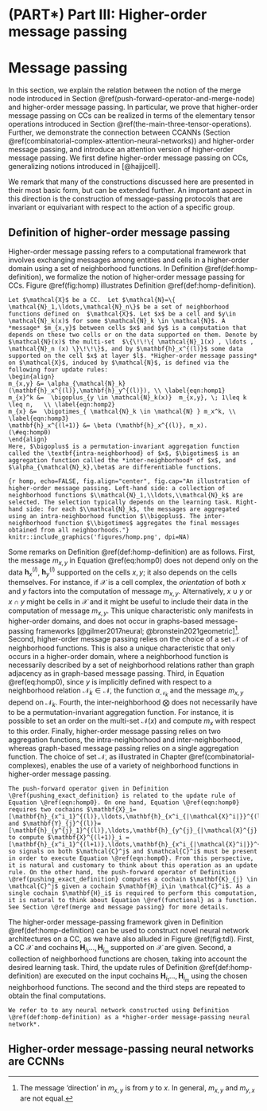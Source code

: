 # (PART\*) Part III: Higher-order message passing {-}

# Message passing

In this section, we explain the relation between the notion of the merge node introduced in Section \@ref(push-forward-operator-and-merge-node) and higher-order message passing. In particular, we prove that higher-order message passing on CCs can be realized in terms of the elementary tensor operations introduced in Section \@ref(the-main-three-tensor-operations). Further, we demonstrate the connection between CCANNs (Section \@ref(combinatorial-complex-attention-neural-networks)) and higher-order message passing, and introduce an attention version of higher-order message passing. We first define higher-order message passing on CCs, generalizing notions introduced in [@hajijcell].

We remark that many of the constructions discussed here are presented in their most basic form, but can be extended further. An important aspect in this direction is the construction of message-passing protocols that are invariant or equivariant with respect to the action of a specific group.

## Definition of higher-order message passing

Higher-order message passing refers to a computational framework that involves exchanging messages among entities and cells in a higher-order domain using a set of neighborhood functions. In Definition \@ref(def:homp-definition), we formalize the notion of higher-order message passing for CCs. Figure \@ref(fig:homp) illustrates Definition \@ref(def:homp-definition).

```definition
Let $\mathcal{X}$ be a CC.  Let $\mathcal{N}=\{ \mathcal{N}_1,\ldots,\mathcal{N}_n\}$ be a set of neighborhood functions defined on  $\mathcal{X}$. Let $x$ be a cell and $y\in \mathcal{N}_k(x)$ for some $\mathcal{N}_k \in \mathcal{N}$. A *message* $m_{x,y}$ between cells $x$ and $y$ is a computation that depends on these two cells or on the data supported on them. Denote by $\mathcal{N}(x)$ the multi-set  $\{\!\!\{ \mathcal{N}_1(x) , \ldots ,  \mathcal{N}_n (x) \}\!\!\}$, and by $\mathbf{h}_x^{(l)}$ some data supported on the cell $x$ at layer $l$. *Higher-order message passing* on $\mathcal{X}$, induced by $\mathcal{N}$, is defined via the following four update rules:
\begin{align}
m_{x,y} &= \alpha_{\mathcal{N}_k}(\mathbf{h}_x^{(l)},\mathbf{h}_y^{(l)}), \\ \label{eqn:homp1}
m_{x}^k &=  \bigoplus_{y \in \mathcal{N}_k(x)}  m_{x,y}, \; 1\leq k \leq n,   \\ \label{eqn:homp2}
m_{x} &=  \bigotimes_{ \mathcal{N}_k \in \mathcal{N} } m_x^k, \\ \label{eqn:homp3}
\mathbf{h}_x^{(l+1)} &= \beta (\mathbf{h}_x^{(l)}, m_x).
(\#eq:homp0)
\end{align}
Here, $\bigoplus$ is a permutation-invariant aggregation function called the \textbf{intra-neighborhood} of $x$, $\bigotimes$ is an aggregation function called the *inter-neighborhood* of $x$, and $\alpha_{\mathcal{N}_k},\beta$ are differentiable functions.
```

```{r homp, echo=FALSE, fig.align="center", fig.cap="An illustration of higher-order message passing. Left-hand side: a collection of neighborhood functions $\\mathcal{N}_1,\\ldots,\\mathcal{N}_k$ are selected. The selection typically depends on the learning task. Right-hand side: for each $\\mathcal{N}_k$, the messages are aggregated using an intra-neighborhood function $\\bigoplus$. The inter-neighborhood function $\\bigotimes$ aggregates the final messages obtained from all neighborhoods."}
knitr::include_graphics('figures/homp.png', dpi=NA)
```

Some remarks on Definition \@ref(def:homp-definition) are as follows. First, the message $m_{x,y}$ in Equation \@ref(eq:homp0) does not depend only on the data $\mathbf{h}_x^{(l)}$, $\mathbf{h}_y^{(l)}$ supported on the cells $x, y$; it also depends on the cells themselves. For instance, if $\mathcal{X}$ is a cell complex, the *orientation* of both $x$ and $y$ factors into the computation of message $m_{x,y}$. Alternatively, $x\cup y$ or $x\cap y$ might be cells in $\mathcal{X}$ and it might be useful to include their data in the computation of message $m_{x,y}$. This unique characteristic only manifests in higher-order domains, and does not occur in graphs-based message-passing frameworks [@gilmer2017neural; @bronstein2021geometric]^[The message 'direction' in $m_{x,y}$ is from $y$ to $x$. In general, $m_{x,y}$ and $m_{y,x}$ are not equal.]. Second, higher-order message passing relies on the choice of a set $\mathcal{N}$ of neighborhood functions. This is also a unique characteristic that only occurs in a higher-order domain, where a neighborhood function is necessarily described by a set of neighborhood relations rather than graph adjacency as in graph-based message passing. Third, in Equation \@ref(eq:homp0), since $y$ is implicitly defined with respect to a neighborhood relation $\mathcal{N}_k \in \mathcal{N},$ the function $\alpha_{\mathcal{N}_k}$ and the message $m_{x,y}$ depend on $\mathcal{N}_k$. Fourth, the inter-neighborhood $\bigotimes$ does not necessarily have to be a permutation-invariant aggregation function. For instance, it is possible to set an order on the multi-set $\mathcal{N}(x)$ and compute $m_x$ with respect to this order. Finally, higher-order message passing relies on two aggregation functions, the intra-neighborhood and inter-neighborhood, whereas graph-based message passing relies on a single aggregation function. The choice of set $\mathcal{N}$, as illustrated in Chapter \@ref(combinatorial-complexes), enables the use of a variety of neighborhood functions in higher-order message passing.

```remark
The push-forward operator given in Definition \@ref(pushing_exact_definition} is related to the update rule of Equation \@ref(eqn:homp0}. On one hand, Equation \@ref(eqn:homp0} requires two cochains $\mathbf{X}_i= [\mathbf{h}_{x^i_1}^{(l)},\ldots,\mathbf{h}_{x^i_{|\mathcal{X}^i|}}^{(l)}]$  and $\mathbf{Y}_{j}^{(l)}=[\mathbf{h}_{y^{j}_1}^{(l)},\ldots,\mathbf{h}_{y^{j}_{|\mathcal{X}^{j}|}}^{(l)}]$ to compute $\mathbf{X}^{(l+1)}_i = [\mathbf{h}_{x^i_1}^{(l+1)},\ldots,\mathbf{h}_{x^i_{|\mathcal{X}^i|}}^{(l+1)}]$, so signals on both $\mathcal{C}^j$ and $\mathcal{C}^i$ must be present in order to execute Equation \@ref(eqn:homp0}. From this perspective, it is natural and customary to think about this operation as an update rule. On the other hand, the push-forward operator of Definition \@ref(pushing_exact_definition} computes a cochain $\mathbf{K}_{j} \in \mathcal{C}^j$ given a cochain $\mathbf{H}_i\in \mathcal{C}^i$. As a single cochain $\mathbf{H}_i$ is required to perform this computation, it is natural to think about Equation \@ref(functional} as a function. See Section \@ref(merge and message passing} for more details.
```

The higher-order message-passing framework given in Definition \@ref(def:homp-definition) can be used to construct novel neural network architectures on a CC, as we have also alluded in Figure \@ref(fig:tdl). First, a CC $\mathcal{X}$ and cochains $\mathbf{H}_{i_1}\ldots, \mathbf{H}_{i_m}$ supported on $\mathcal{X}$ are given. Second, a collection of neighborhood functions are chosen, taking into account the desired learning task. Third, the update rules of Definition \@ref(def:homp-definition) are executed on the input cochains $\mathbf{H}_{i_1}\ldots, \mathbf{H}_{i_m}$ using the chosen neighborhood functions. The second and the third steps are repeated to obtain the final computations.

```definition
We refer to to any neural network constructed using Definition \@ref(def:homp-definition) as a *higher-order message-passing neural network*.
```

## Higher-order message-passing neural networks are CCNNs
